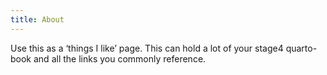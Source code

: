 ```yaml
---
title: About
---
```


Use this as a 'things I like' page.  This can hold a lot of your stage4 quarto-book and all the links you commonly reference.